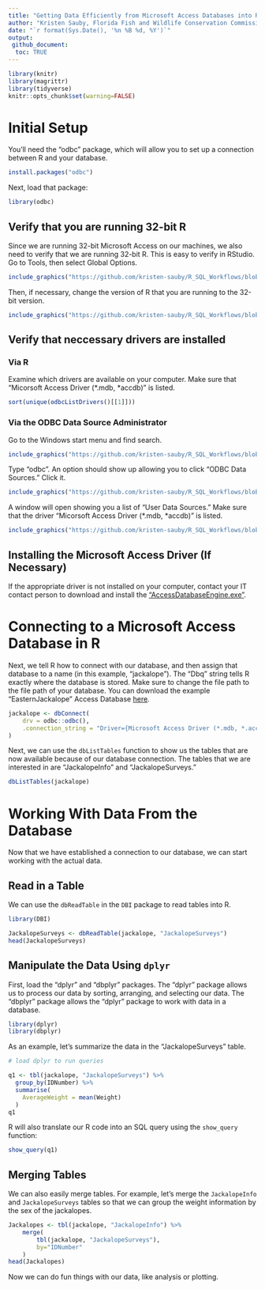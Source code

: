 ```yaml
---
title: "Getting Data Efficiently from Microsoft Access Databases into R"
author: "Kristen Sauby, Florida Fish and Wildlife Conservation Commission,"  
date: "`r format(Sys.Date(), '%n %B %d, %Y')`"
output:  
 github_document:  
  toc: TRUE
---
```


```r
library(knitr)
library(magrittr)
library(tidyverse)
knitr::opts_chunk$set(warning=FALSE)
```


# Initial Setup {.tabset}

You'll need the "odbc" package, which will allow you to set up a connection between R and your database.

```r
install.packages("odbc")
```

Next, load that package:
```r
library(odbc)
```

## Verify that you are running 32-bit R

Since we are running 32-bit Microsoft Access on our machines, we also need to verify that we are running 32-bit R. This is easy to verify in RStudio. Go to Tools, then select Global Options.

```r
include_graphics("https://github.com/kristen-sauby/R_SQL_Workflows/blob/master/code/Workflows/GlobalOptions.png")
```

Then, if necessary, change the version of R that you are running to the 32-bit version.

```r
include_graphics("https://github.com/kristen-sauby/R_SQL_Workflows/blob/code/Workflows/RStudio32bit.PNG")
```


## Verify that neccessary drivers are installed

### Via R

Examine which drivers are available on your computer. Make sure that "Micorsoft Access Driver (\*.mdb, \*accdb)" is listed.

```r
sort(unique(odbcListDrivers()[[1]]))
```


### Via the ODBC Data Source Administrator

Go to the Windows start menu and find search.

```r
include_graphics("https://github.com/kristen-sauby/R_SQL_Workflows/blob/master/code/Workflows/Windows_search.png")
```

Type "odbc". An option should show up allowing you to click "ODBC Data Sources." Click it.

```r
include_graphics("https://github.com/kristen-sauby/R_SQL_Workflows/blob/master/code/Workflows/odbc.png")
```
 
A window will open showing you a list of "User Data Sources."  Make sure that the driver "Micorsoft Access Driver (\*.mdb, \*accdb)" is listed.

```r
include_graphics("https://github.com/kristen-sauby/R_SQL_Workflows/blob/master/code/Workflows/drivers.png")
```


## Installing the Microsoft Access Driver (If Necessary)

If the appropriate driver is not installed on your computer, contact your IT contact person to download and install the  ["AccessDatabaseEngine.exe"](https://www.microsoft.com/en-us/download/details.aspx?id=54920 "Access Database Engine").


<!--  ## Accessing Microsoft Access Database with .accdb File Extension



## Accessing Microsoft Access Database with .mdb File Extension

Next, make sure that you are running *32-bit* R. In RStudio, go to Tools -> Global Options, and then at the top of the window it will give you the option to change to change the R version. Change it to 32-bit, and restart R.

```r
# this works but doesn't get it in a format usable by dplyr
con <- odbcDriverConnect('Driver={Microsoft Access Driver (*.mdb)};DBQ=C:/Users/Kristen.Sauby/Desktop/Nightlight_20181011.mdb')
```
-->



# Connecting to a  Microsoft Access Database in R {.tabset}


Next, we tell R how to connect with our database, and then assign that database to a name (in this example, "jackalope"). The "Dbq" string tells R exactly where the database is stored. Make sure to change the file path to the file path of your database. You can download the example "EasternJackalope" Access Database  [here](https://github.com/kristen-sauby/R_SQL_Workflows/blob/master/EasternJackalope.accdb "Eastern Jackalope Data! =D").

```r
jackalope <- dbConnect(
	drv = odbc::odbc(), 
	.connection_string = "Driver={Microsoft Access Driver (*.mdb, *.accdb)}; Dbq=C:/Users/Kristen.Sauby/Documents/Projects/Data_Management_Workflows/R_SQL_Workflows/EasternJackalope.accdb"
)
```


Next, we can use the `dbListTables` function to show us the tables that are now available because of our database connection. The tables that we are interested in are "JackalopeInfo" and "JackalopeSurveys."

```r
dbListTables(jackalope)
```

# Working With Data From the Database {.tabset}


Now that we have established a connection to our database, we can start working with the actual data.

## Read in a Table

We can use the `dbReadTable` in the `DBI` package to read tables into R.

```r
library(DBI)

JackalopeSurveys <- dbReadTable(jackalope, "JackalopeSurveys")
head(JackalopeSurveys)
```

## Manipulate the Data Using `dplyr`

First, load the "dplyr" and "dbplyr" packages. The "dplyr" package allows us to process our data by sorting, arranging, and selecting our data. The "dbplyr" package allows the "dplyr" package to work with data in a database.

```r
library(dplyr)
library(dbplyr)
```

As an example, let's summarize the data in the "JackalopeSurveys" table.

```r
# load dplyr to run queries

q1 <- tbl(jackalope, "JackalopeSurveys") %>%
  group_by(IDNumber) %>%
  summarise(
    AverageWeight = mean(Weight)
  )
q1
```


R will also translate our R code into an SQL query using the `show_query` function:
```r
show_query(q1)
```


## Merging Tables

We can also easily merge tables. For example, let's merge the `JackalopeInfo` and `JackalopeSurveys` tables so that we can group the weight information by the sex of the jackalopes.

```r
Jackalopes <- tbl(jackalope, "JackalopeInfo") %>%
	merge(
		tbl(jackalope, "JackalopeSurveys"), 
		by="IDNumber"
	)
head(Jackalopes)
```

Now we can do fun things with our data, like analysis or plotting.
